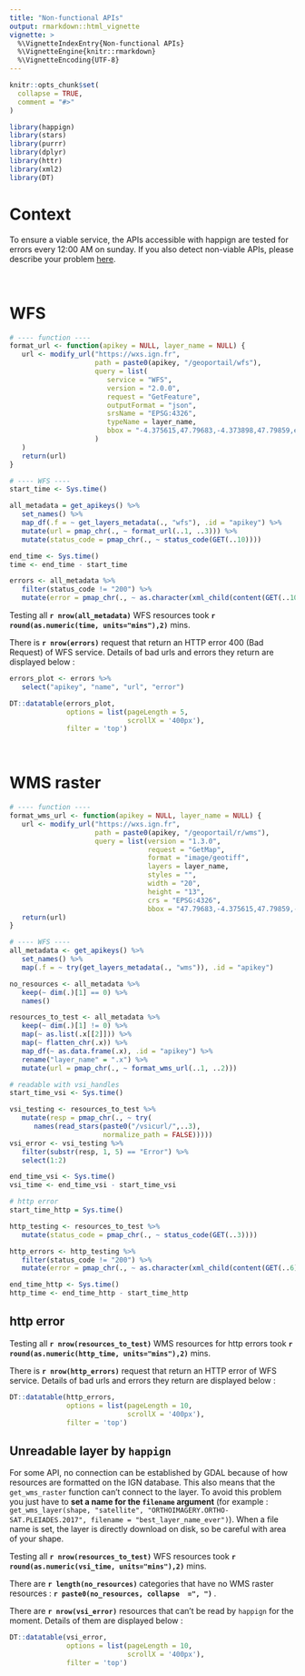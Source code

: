 ```yaml
---
title: "Non-functional APIs"
output: rmarkdown::html_vignette
vignette: >
  %\VignetteIndexEntry{Non-functional APIs}
  %\VignetteEngine{knitr::rmarkdown}
  %\VignetteEncoding{UTF-8}
---
```


```r
knitr::opts_chunk$set(
  collapse = TRUE,
  comment = "#>"
)
```

```r
library(happign)
library(stars)
library(purrr)
library(dplyr)
library(httr)
library(xml2)
library(DT)
```

# Context
To ensure a viable service, the APIs accessible with happign are tested for errors every 12:00 AM on sunday. If you also detect non-viable APIs, please describe your problem [here](https://github.com/paul-carteron/happign/issues).

<br/>

# WFS

```r
# ---- function ----
format_url <- function(apikey = NULL, layer_name = NULL) {
   url <- modify_url("https://wxs.ign.fr",
                     path = paste0(apikey, "/geoportail/wfs"),
                     query = list(
                        service = "WFS",
                        version = "2.0.0",
                        request = "GetFeature",
                        outputFormat = "json",
                        srsName = "EPSG:4326",
                        typeName = layer_name,
                        bbox = "-4.375615,47.79683,-4.373898,47.79859,epsg:4326"
                     )
   )
   return(url)
}

# ---- WFS ----
start_time <- Sys.time()

all_metadata = get_apikeys() %>%
   set_names() %>% 
   map_df(.f = ~ get_layers_metadata(., "wfs"), .id = "apikey") %>%
   mutate(url = pmap_chr(., ~ format_url(..1, ..3))) %>%
   mutate(status_code = pmap_chr(., ~ status_code(GET(..10)))) 

end_time <- Sys.time()
time <- end_time - start_time

errors <- all_metadata %>%
   filter(status_code != "200") %>%
   mutate(error = pmap_chr(., ~ as.character(xml_child(content(GET(..10)), 1))))

```

Testing all **`r nrow(all_metadata)`** WFS resources took **`r round(as.numeric(time, units="mins"),2)`** mins.

There is **`r nrow(errors)`** request that return an HTTP error 400 (Bad Request) of WFS service. Details of bad urls and errors they return are displayed below :

```r
errors_plot <- errors %>%
   select("apikey", "name", "url", "error")

DT::datatable(errors_plot,
              options = list(pageLength = 5,
                             scrollX = '400px'),
              filter = 'top')

```

<br/>

# WMS raster

```r
# ---- function ----
format_wms_url <- function(apikey = NULL, layer_name = NULL) {
   url <- modify_url("https://wxs.ign.fr",
                     path = paste0(apikey, "/geoportail/r/wms"),
                     query = list(version = "1.3.0",
                                  request = "GetMap",
                                  format = "image/geotiff",
                                  layers = layer_name,
                                  styles = "",
                                  width = "20",
                                  height = "13",
                                  crs = "EPSG:4326",
                                  bbox = "47.79683,-4.375615,47.79859,-4.373898"))
   return(url)
}

# ---- WFS ----
all_metadata <- get_apikeys() %>%
   set_names() %>%
   map(.f = ~ try(get_layers_metadata(., "wms")), .id = "apikey")

no_resources <- all_metadata %>% 
   keep(~ dim(.)[1] == 0) %>% 
   names()

resources_to_test <- all_metadata %>% 
   keep(~ dim(.)[1] != 0) %>%
   map(~ as.list(.x[[2]])) %>% 
   map(~ flatten_chr(.x)) %>% 
   map_df(~ as.data.frame(.x), .id = "apikey") %>% 
   rename("layer_name" = ".x") %>% 
   mutate(url = pmap_chr(., ~ format_wms_url(..1, ..2)))

# readable with vsi_handles
start_time_vsi <- Sys.time()

vsi_testing <- resources_to_test %>% 
   mutate(resp = pmap_chr(., ~ try(
      names(read_stars(paste0("/vsicurl/",..3),
                       normalize_path = FALSE)))))
vsi_error <- vsi_testing %>% 
   filter(substr(resp, 1, 5) == "Error") %>% 
   select(1:2)

end_time_vsi <- Sys.time()
vsi_time <- end_time_vsi - start_time_vsi

# http error 
start_time_http = Sys.time()

http_testing <- resources_to_test %>%
   mutate(status_code = pmap_chr(., ~ status_code(GET(..3))))

http_errors <- http_testing %>%
   filter(status_code != "200") %>%
   mutate(error = pmap_chr(., ~ as.character(xml_child(content(GET(..6)), 1))))

end_time_http <- Sys.time()
http_time <- end_time_http - start_time_http
```

## http error

Testing all **`r nrow(resources_to_test)`** WMS resources for http errors took **`r round(as.numeric(http_time, units="mins"),2)`** mins.

There is **`r nrow(http_errors)`** request that return an HTTP error of WFS service. Details of bad urls and errors they return are displayed below :

```r

DT::datatable(http_errors,
              options = list(pageLength = 10,
                             scrollX = '400px'),
              filter = 'top')

```

## Unreadable layer by `happign`

For some API, no connection can be established by GDAL because of how resources are formatted on the IGN database. This also means that the `get_wms_raster` function can't connect to the layer. To avoid this problem you just have to **set a name for the `filename` argument** (for example : `get_wms_layer(shape, "satellite", "ORTHOIMAGERY.ORTHO-SAT.PLEIADES.2017", filename = "best_layer_name_ever")`). When a file name is set, the layer is directly download on disk, so be careful with area of your shape.

Testing all **`r nrow(resources_to_test)`** WFS resources took **`r round(as.numeric(vsi_time, units="mins"),2)`** mins.

There are **`r length(no_resources)` ** categories that have no WMS raster resources : **`r paste0(no_resources, collapse  =", ")` **.

There are **`r nrow(vsi_error)`** resources that can't be read by `happign` for the moment. Details of them are displayed below :

```r

DT::datatable(vsi_error,
              options = list(pageLength = 10,
                             scrollX = '400px'),
              filter = 'top')

```
